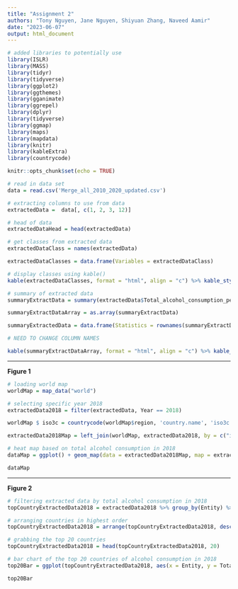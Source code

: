 ```yaml
---
title: "Assignment 2"
authors: "Tony Nguyen, Jane Nguyen, Shiyuan Zhang, Naveed Aamir"
date: "2023-06-07"
output: html_document
---
```


```r

# added libraries to potentially use 
library(ISLR)
library(MASS)
library(tidyr)
library(tidyverse)
library(ggplot2)
library(ggthemes)
library(gganimate)
library(ggrepel)
library(dplyr)
library(tidyverse)
library(ggmap)
library(maps)
library(mapdata) 
library(knitr)
library(kableExtra)
library(countrycode)

knitr::opts_chunk$set(echo = TRUE)

```


```r

# read in data set 
data = read.csv('Merge_all_2010_2020_updated.csv')

```


```r

# extracting columns to use from data 
extractedData =  data[, c(1, 2, 3, 12)]

# head of data 
extractedDataHead = head(extractedData)

```


```r

# get classes from extracted data  
extractedDataClass = names(extractedData)

extractedDataClasses = data.frame(Variables = extractedDataClass)

# display classes using kable()
kable(extractedDataClasses, format = "html", align = "c") %>% kable_styling(bootstrap_options = c("striped", "hover"), full_width = FALSE)

```


```r

# summary of extracted data 
summaryExtractData = summary(extractedData$Total_alcohol_consumption_per_capita)

summaryExtractDataArray = as.array(summaryExtractData)

summaryExtractedData = data.frame(Statistics = rownames(summaryExtractDataArray), Values = summaryExtractDataArray, stringsAsFactors = FALSE)

# NEED TO CHANGE COLUMN NAMES

kable(summaryExtractDataArray, format = "html", align = "c") %>% kable_styling(bootstrap_options = c("striped", "hover"), full_width = FALSE)

```


---

**Figure 1** 

```r

# loading world map 
worldMap = map_data("world")

# selecting specific year 2018
extractedData2018 = filter(extractedData, Year == 2018)

worldMap $ iso3c = countrycode(worldMap$region, 'country.name', 'iso3c')

extractedData2018Map = left_join(worldMap, extractedData2018, by = c("iso3c" = "Code"))

# heat map based on total alcohol consumption in 2018 
dataMap = ggplot() + geom_map(data = extractedData2018Map, map = extractedData2018Map, aes(x = long, y = lat, map_id = region, fill = Total_alcohol_consumption_per_capita), color = "black") + coord_equal() + theme_void() + scale_fill_gradient2(low = "white", mid = "lightblue", high = "darkred", name = "Alcohol Consumed (Litres)") + labs(title = "2018 Alcohol Consumption per Capita")

dataMap

```


---

**Figure 2** 

```r

# filtering extracted data by total alcohol consumption in 2018
topCountryExtractedData2018 = extractedData2018 %>% group_by(Entity) %>% summarize(Total = sum(Total_alcohol_consumption_per_capita))

# arranging countries in highest order
topCountryExtractedData2018 = arrange(topCountryExtractedData2018, desc(Total))

# grabbing the top 20 countries 
topCountryExtractedData2018 = head(topCountryExtractedData2018, 20)

# bar chart of the top 20 countries of alcohol consumption in 2018 
top20Bar = ggplot(topCountryExtractedData2018, aes(x = Entity, y = Total, color = Entity)) + geom_bar(stat = "identity", fill = "white") + labs(title = "Top 20 Countries by Alcohol Consumption in 2018", x = "Countries", y = "Alcohol Consumed (Litres)") + theme_minimal() + scale_x_discrete(guide = guide_axis(angle = 30)) + theme(legend.position = "none")

top20Bar

```



